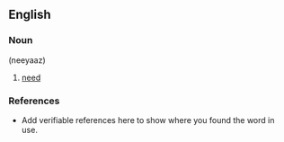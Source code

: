 ==English==

===Noun===
'''{{FAchar|نیاز}}''' (neeyaaz)

# [[need]]

===References===
*Add verifiable references here to show where you found the word in use.